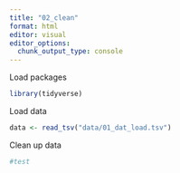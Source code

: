 ```yaml
---
title: "02_clean"
format: html
editor: visual
editor_options: 
  chunk_output_type: console
---
```


Load packages

```r
library(tidyverse)
```

Load data

```r
data <- read_tsv("data/01_dat_load.tsv")
```

Clean up data

```r
#test
```
